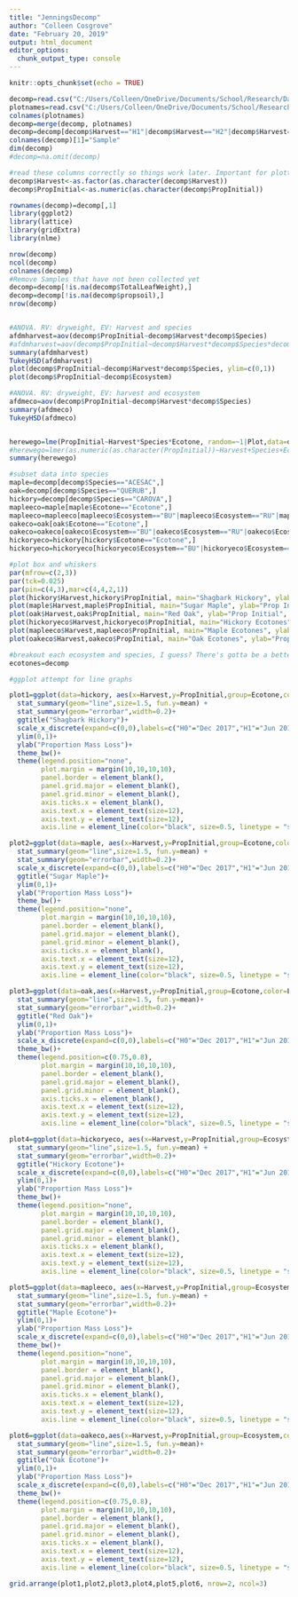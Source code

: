 ```yaml
---
title: "JenningsDecomp"
author: "Colleen Cosgrove"
date: "February 20, 2019"
output: html_document
editor_options: 
  chunk_output_type: console
---
```


```r
knitr::opts_chunk$set(echo = TRUE)
```

```r
decomp=read.csv("C:/Users/Colleen/OneDrive/Documents/School/Research/Data/Decomp/decomprawdata.csv")
plotnames=read.csv("C:/Users/Colleen/OneDrive/Documents/School/Research/Data/Decomp/decompsampleplots.csv")
colnames(plotnames)
decomp=merge(decomp, plotnames)
decomp=decomp[decomp$Harvest=="H1"|decomp$Harvest=="H2"|decomp$Harvest=="H3"|decomp$Harvest=="H0",]
colnames(decomp)[1]="Sample"
dim(decomp)
#decomp=na.omit(decomp)

#read these columns correctly so things work later. Important for plotting and the glmm.
decomp$Harvest<-as.factor(as.character(decomp$Harvest))
decomp$PropInitial<-as.numeric(as.character(decomp$PropInitial))

rownames(decomp)=decomp[,1]
library(ggplot2)
library(lattice)
library(gridExtra)
library(nlme)
```


```r
nrow(decomp)
ncol(decomp)
colnames(decomp)
#Remove Samples that have not been collected yet
decomp=decomp[!is.na(decomp$TotalLeafWeight),]
decomp=decomp[!is.na(decomp$propsoil),]
nrow(decomp)


#ANOVA. RV: dryweight, EV: Harvest and species
afdmharvest=aov(decomp$PropInitial~decomp$Harvest*decomp$Species)
#afdmharvest=aov(decomp$PropInitial~decomp$Harvest*decomp$Species*decomp$Ecotone)
summary(afdmharvest)
TukeyHSD(afdmharvest)
plot(decomp$PropInitial~decomp$Harvest*decomp$Species, ylim=c(0,1))
plot(decomp$PropInitial~decomp$Ecosystem)

#ANOVA. RV: dryweight, EV: harvest and ecosystem
afdmeco=aov(decomp$PropInitial~decomp$Harvest*decomp$Species)
summary(afdmeco)
TukeyHSD(afdmeco)


herewego=lme(PropInitial~Harvest*Species*Ecotone, random=~1|Plot,data=decomp)
#herewego=lmer(as.numeric(as.character(PropInitial))~Harvest+Species+Ecotone +(1|Plot),decomp)
summary(herewego)
```

```r
#subset data into species
maple=decomp[decomp$Species=="ACESAC",]
oak=decomp[decomp$Species=="QUERUB",]
hickory=decomp[decomp$Species=="CAROVA",]
mapleeco=maple[maple$Ecotone=="Ecotone",]
mapleeco=mapleeco[mapleeco$Ecosystem=="BU"|mapleeco$Ecosystem=="RU"|mapleeco$Ecosystem=="RB",]
oakeco=oak[oak$Ecotone=="Ecotone",]
oakeco=oakeco[oakeco$Ecosystem=="BU"|oakeco$Ecosystem=="RU"|oakeco$Ecosystem=="RB",]
hickoryeco=hickory[hickory$Ecotone=="Ecotone",]
hickoryeco=hickoryeco[hickoryeco$Ecosystem=="BU"|hickoryeco$Ecosystem=="RU"|hickoryeco$Ecosystem=="RB",]

#plot box and whiskers
par(mfrow=c(2,3))
par(tck=0.025)
par(pin=c(4,3),mar=c(4,4,2,1))
plot(hickory$Harvest,hickory$PropInitial, main="Shagbark Hickory", ylab="Prop Initial", xlab=NULL, ylim=c(0,1)) #has outlier above 1
plot(maple$Harvest,maple$PropInitial, main="Sugar Maple", ylab="Prop Initial", xlab=NULL, ylim=c(0,1))
plot(oak$Harvest,oak$PropInitial, main="Red Oak", ylab="Prop Initial", xlab=NULL,  ylim=c(0,1))
plot(hickoryeco$Harvest,hickoryeco$PropInitial, main="Hickory Ecotones", ylab="Prop Initial", xlab="Harvest", ylim=c(0,1))
plot(mapleeco$Harvest,mapleeco$PropInitial, main="Maple Ecotones", ylab="Prop Initial", xlab="Harvest", ylim=c(0,1))
plot(oakeco$Harvest,oakeco$PropInitial, main="Oak Ecotones", ylab="Prop Initial", xlab="Harvest", ylim=c(0,1))

#breakout each ecosystem and species, I guess? There's gotta be a better way
ecotones=decomp

#ggplot attempt for line graphs

plot1=ggplot(data=hickory, aes(x=Harvest,y=PropInitial,group=Ecotone,color=Ecotone))+
  stat_summary(geom="line",size=1.5, fun.y=mean) +
  stat_summary(geom="errorbar",width=0.2)+
  ggtitle("Shagbark Hickory")+
  scale_x_discrete(expand=c(0,0),labels=c("H0"="Dec 2017","H1"="Jun 2018","H2"="Jan 2019","H3"="Jun 2019"))+
  ylim(0,1)+
  ylab("Proportion Mass Loss")+
  theme_bw()+
  theme(legend.position="none",
        plot.margin = margin(10,10,10,10),
        panel.border = element_blank(), 
        panel.grid.major = element_blank(),
        panel.grid.minor = element_blank(),
        axis.ticks.x = element_blank(),
        axis.text.x = element_text(size=12),
        axis.text.y = element_text(size=12),
        axis.line = element_line(color="black", size=0.5, linetype = "solid"))

plot2=ggplot(data=maple, aes(x=Harvest,y=PropInitial,group=Ecotone,color=Ecotone))+
  stat_summary(geom="line",size=1.5, fun.y=mean) +
  stat_summary(geom="errorbar",width=0.2)+
  scale_x_discrete(expand=c(0,0),labels=c("H0"="Dec 2017","H1"="Jun 2018","H2"="Jan 2019","H3"="Jun 2019"))+
  ggtitle("Sugar Maple")+
  ylim(0,1)+
  ylab("Proportion Mass Loss")+
  theme_bw()+
  theme(legend.position="none",
        plot.margin = margin(10,10,10,10),
        panel.border = element_blank(), 
        panel.grid.major = element_blank(),
        panel.grid.minor = element_blank(),
        axis.ticks.x = element_blank(),
        axis.text.x = element_text(size=12),
        axis.text.y = element_text(size=12),
        axis.line = element_line(color="black", size=0.5, linetype = "solid"))

plot3=ggplot(data=oak,aes(x=Harvest,y=PropInitial,group=Ecotone,color=Ecotone))+
  stat_summary(geom="line",size=1.5, fun.y=mean)+
  stat_summary(geom="errorbar",width=0.2)+
  ggtitle("Red Oak")+
  ylim(0,1)+
  ylab("Proportion Mass Loss")+
  scale_x_discrete(expand=c(0,0),labels=c("H0"="Dec 2017","H1"="Jun 2018","H2"="Jan 2019","H3"="Jun 2019"))+
  theme_bw()+
  theme(legend.position=c(0.75,0.8),
        plot.margin = margin(10,10,10,10),
        panel.border = element_blank(), 
        panel.grid.major = element_blank(),
        panel.grid.minor = element_blank(),
        axis.ticks.x = element_blank(),
        axis.text.x = element_text(size=12),
        axis.text.y = element_text(size=12),
        axis.line = element_line(color="black", size=0.5, linetype = "solid"))

plot4=ggplot(data=hickoryeco, aes(x=Harvest,y=PropInitial,group=Ecosystem,color=Ecosystem))+
  stat_summary(geom="line",size=1.5, fun.y=mean) +
  stat_summary(geom="errorbar",width=0.2)+
  ggtitle("Hickory Ecotone")+
  scale_x_discrete(expand=c(0,0),labels=c("H0"="Dec 2017","H1"="Jun 2018","H2"="Jan 2019","H3"="Jun 2019"))+
  ylim(0,1)+
  ylab("Proportion Mass Loss")+
  theme_bw()+
  theme(legend.position="none",
        plot.margin = margin(10,10,10,10),
        panel.border = element_blank(), 
        panel.grid.major = element_blank(),
        panel.grid.minor = element_blank(),
        axis.ticks.x = element_blank(),
        axis.text.x = element_text(size=12),
        axis.text.y = element_text(size=12),
        axis.line = element_line(color="black", size=0.5, linetype = "solid"))

plot5=ggplot(data=mapleeco, aes(x=Harvest,y=PropInitial,group=Ecosystem,color=Ecosystem))+
  stat_summary(geom="line",size=1.5, fun.y=mean) +
  stat_summary(geom="errorbar",width=0.2)+
  ggtitle("Maple Ecotone")+
  ylim(0,1)+
  ylab("Proportion Mass Loss")+
  scale_x_discrete(expand=c(0,0),labels=c("H0"="Dec 2017","H1"="Jun 2018","H2"="Jan 2019","H3"="Jun 2019"))+
  theme_bw()+
  theme(legend.position="none",
        plot.margin = margin(10,10,10,10),
        panel.border = element_blank(), 
        panel.grid.major = element_blank(),
        panel.grid.minor = element_blank(),
        axis.ticks.x = element_blank(),
        axis.text.x = element_text(size=12),
        axis.text.y = element_text(size=12),
        axis.line = element_line(color="black", size=0.5, linetype = "solid"))

plot6=ggplot(data=oakeco,aes(x=Harvest,y=PropInitial,group=Ecosystem,color=Ecosystem))+
  stat_summary(geom="line",size=1.5, fun.y=mean)+
  stat_summary(geom="errorbar",width=0.2)+
  ggtitle("Oak Ecotone")+
  ylim(0,1)+
  ylab("Proportion Mass Loss")+
  scale_x_discrete(expand=c(0,0),labels=c("H0"="Dec 2017","H1"="Jun 2018","H2"="Jan 2019","H3"="Jun 2019"))+
  theme_bw()+
  theme(legend.position=c(0.75,0.8),
        plot.margin = margin(10,10,10,10),
        panel.border = element_blank(), 
        panel.grid.major = element_blank(),
        panel.grid.minor = element_blank(),
        axis.ticks.x = element_blank(),
        axis.text.x = element_text(size=12),
        axis.text.y = element_text(size=12),
        axis.line = element_line(color="black", size=0.5, linetype = "solid"))

grid.arrange(plot1,plot2,plot3,plot4,plot5,plot6, nrow=2, ncol=3)
```

